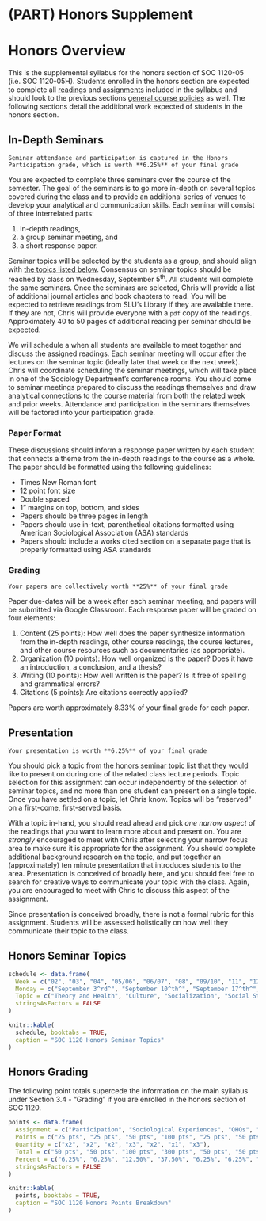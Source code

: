 # (PART) Honors Supplement {-}

# Honors Overview

This is the supplemental syllabus for the honors section of SOC 1120-05 (i.e. SOC 1120-05H). Students enrolled in the honors section are expected to complete all [readings](/lecture-schedule.html) and [assignments](/assignments-and-grading.html) included in the syllabus and should look to the previous sections [general course policies](/course-policies.html) as well. The following sections detail the additional work expected of students in the honors section.

## In-Depth Seminars

```block
Seminar attendance and participation is captured in the Honors Participation grade, which is worth **6.25%** of your final grade
```

You are expected to complete three seminars over the course of the semester. The goal of the seminars is to go more in-depth on several topics covered during the class and to provide an additional series of venues to develop your analytical and communication skills. Each seminar will consist of three interrelated parts:

1.  in-depth readings,
2.  a group seminar meeting, and
3.  a short response paper.

Seminar topics will be selected by the students as a group, and should align with [the topics listed below](/honors-seminar-topics.html). Consensus on seminar topics should be reached by class on Wednesday, September 5^th^. All students will complete the same seminars. Once the seminars are selected, Chris will provide a list of additional journal articles and book chapters to read. You will be expected to retrieve readings from SLU's Library if they are available there. If they are not, Chris will provide everyone with a `pdf` copy of the readings. Approximately 40 to 50 pages of additional reading per seminar should be expected.

We will schedule a when all students are available to meet together and discuss the assigned readings. Each seminar meeting will occur after the lectures on the seminar topic (ideally later that week or the next week). Chris will coordinate scheduling the seminar meetings, which will take place in one of the Sociology Department's conference rooms. You should come to seminar meetings prepared to discuss the readings themselves and draw analytical connections to the course material from both the related week and prior weeks. Attendance and participation in the seminars themselves will be factored into your participation grade.

### Paper Format

These discussions should inform a response paper written by each student that connects a theme from the in-depth readings to the course as a whole. The paper should be formatted using the following guidelines:

* Times New Roman font
* 12 point font size
* Double spaced
* 1" margins on top, bottom, and sides
* Papers should be three pages in length
* Papers should use in-text, parenthetical citations formatted using American Sociological Association (ASA) standards
* Papers should include a works cited section on a separate page that is properly formatted using ASA standards

### Grading

```block
Your papers are collectively worth **25%** of your final grade
```

Paper due-dates will be a week after each seminar meeting, and papers will be submitted via Google Classroom. Each response paper will be graded on four elements:

1.  Content (25 points): How well does the paper synthesize information
    from the in-depth readings, other course readings, the course
    lectures, and other course resources such as documentaries (as
    appropriate).
2.  Organization (10 points): How well organized is the paper? Does it
    have an introduction, a conclusion, and a thesis?
3.  Writing (10 points): How well written is the paper? Is it free of
    spelling and grammatical errors?
4.  Citations (5 points): Are citations correctly applied?

Papers are worth approximately 8.33% of your final grade for each paper.

## Presentation

```block
Your presentation is worth **6.25%** of your final grade
```

You should pick a topic from [the honors seminar topic list](/honors-seminar-topics.html) that they would like to present on during one of the related class lecture periods. Topic selection for this assignment can occur independently of the selection of seminar topics, and no more than one student can present on a single topic. Once you have settled on a topic, let Chris know. Topics will be "reserved" on a first-come, first-served basis.

With a topic in-hand, you should read ahead and pick *one narrow aspect* of the readings that you want to learn more about and present on. You are *strongly* encouraged to meet with Chris after selecting your narrow focus area to make sure it is appropriate for the assignment. You should complete additional background research on the topic, and put together an (approximately) ten minute presentation that introduces students to the area. Presentation is conceived of broadly here, and you should feel free to search for creative ways to communicate your topic with the class. Again, you are encouraged to meet with Chris to discuss this aspect of the assignment.

Since presentation is conceived broadly, there is not a formal rubric for this assignment. Students will be assessed holistically on how well they communicate their topic to the class.

## Honors Seminar Topics

```r
schedule <- data.frame(
  Week = c("02", "03", "04", "05/06", "06/07", "08", "09/10", "11", "12", "13", "14", "15"),
  Monday = c("September 3^rd^", "September 10^th^", "September 17^th^", "September 24^th^", "October 1^st^","October 15^th^", "October 22^nd^", "November 5^th^", "November 12^th^", "November 19^th^", "November 26^th^", "December 3^rd^"),
  Topic = c("Theory and Health", "Culture", "Socialization", "Social Structure", "Urban Sociology", "Crime & Deviance", "Class & Stratification", "Race & Ethnicity", "Gender", "The Health Care Experience", "Indigenous Americans **or** Intersectionality & Health", "Globalization"),
  stringsAsFactors = FALSE
)

knitr::kable(
  schedule, booktabs = TRUE,
  caption = "SOC 1120 Honors Seminar Topics"
)
```

## Honors Grading

The following point totals supercede the information on the main syllabus under Section 3.4 - "Grading" if you are enrolled in the honors section of SOC 1120.

```r
points <- data.frame(
  Assignment = c("Participation", "Sociological Experiences", "QHQs", "Exams", "Honors Participation", "Honors Presentation", "Honors Response Papers"),
  Points = c("25 pts", "25 pts", "50 pts", "100 pts", "25 pts", "50 pts",  "66.66 pts"),
  Quantity = c("x2", "x2", "x2", "x3", "x2", "x1", "x3"),
  Total = c("50 pts", "50 pts", "100 pts", "300 pts", "50 pts", "50 pts", "200 pts"),
  Percent = c("6.25%", "6.25%", "12.50%", "37.50%", "6.25%", "6.25%", "25.00%"),
  stringsAsFactors = FALSE
)

knitr::kable(
  points, booktabs = TRUE,
  caption = "SOC 1120 Honors Points Breakdown"
)
```